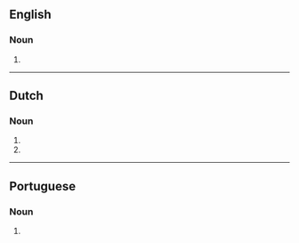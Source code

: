 {{also|épenthèses}}
==English==

===Noun===
{{head|en|noun form}}

# {{en-irregular plural of|ending=es|epenthesis}}


----

==Dutch==

===Noun===
{{head|nl|noun plural form}}

# {{plural of|nl|epenthese}}
# {{plural of|nl|epenthesis}}

----

==Portuguese==

===Noun===
{{head|pt|noun form|g=f}}

# {{plural of|pt|epenthese}}
